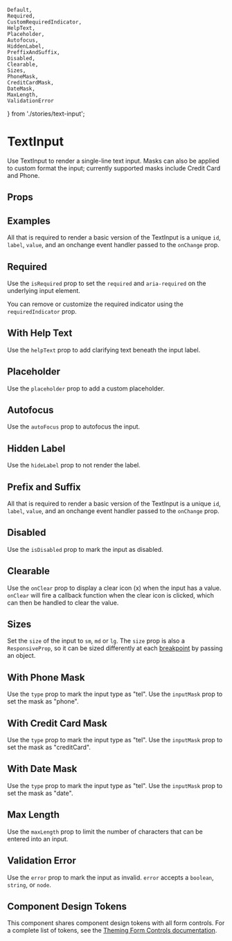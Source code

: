     Default,
    Required,
    CustomRequiredIndicator,
    HelpText,
    Placeholder,
    Autofocus,
    HiddenLabel,
    PreffixAndSuffix,
    Disabled,
    Clearable,
    Sizes,
    PhoneMask,
    CreditCardMask,
    DateMask,
    MaxLength,
    ValidationError
} from './stories/text-input';

# TextInput

Use TextInput to render a single-line text input. Masks can also be applied to custom format the input; currently supported masks include Credit Card and Phone.

<TextInput id="demo" label="TextInput Label" />

## Props


## Examples

All that is required to render a basic version of the TextInput is a unique `id`, `label`, `value`, and an onchange event handler passed to the `onChange` prop.

<Default />

## Required

Use the `isRequired` prop to set the `required` and `aria-required` on the underlying input element.

<Required />

You can remove or customize the required indicator using the `requiredIndicator` prop.

<CustomRequiredIndicator />

## With Help Text

Use the `helpText` prop to add clarifying text beneath the input label.

<HelpText />

## Placeholder

Use the `placeholder` prop to add a custom placeholder.

<Placeholder />

## Autofocus

Use the `autoFocus` prop to autofocus the input.

<Autofocus />

## Hidden Label

Use the `hideLabel` prop to not render the label.

<HiddenLabel />

## Prefix and Suffix

All that is required to render a basic version of the TextInput is a unique `id`, `label`, `value`, and an onchange event handler passed to the `onChange` prop.

<PreffixAndSuffix />

## Disabled

Use the `isDisabled` prop to mark the input as disabled.

<Disabled />

## Clearable

Use the `onClear` prop to display a clear icon (x) when the input has a value. `onClear` will fire
a callback function when the clear icon is clicked, which can then be handled to clear the value.

<Clearable />

## Sizes

Set the `size` of the input to `sm`, `md` or `lg`. The `size` prop is also a `ResponsiveProp`, so it can be sized differently at each [breakpoint](?path=/docs/design-tokens-design-tokens--page#breakpoints) by passing an object.

<Sizes />

## With Phone Mask

Use the `type` prop to mark the input type as "tel". Use the `inputMask` prop to set the mask as "phone".

<PhoneMask />

## With Credit Card Mask

Use the `type` prop to mark the input type as "tel". Use the `inputMask` prop to set the mask as "creditCard".

<CreditCardMask />

## With Date Mask

Use the `type` prop to mark the input type as "tel". Use the `inputMask` prop to set the mask as "date".

<DateMask />

## Max Length

Use the `maxLength` prop to limit the number of characters that can be entered into an input.

<MaxLength />

## Validation Error

Use the `error` prop to mark the input as invalid. `error` accepts a `boolean`, `string`, or `node`.

<ValidationError />

## Component Design Tokens

This component shares component design tokens with all form controls. For a complete list of tokens, see the [Theming Form Controls documentation](/docs/theming-form-controls--custom-theme-form).
